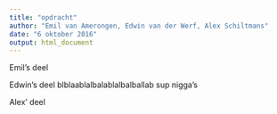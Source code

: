 ```yaml
---
title: "opdracht"
author: "Emil van Amerongen, Edwin van der Werf, Alex Schiltmans"
date: "6 oktober 2016"
output: html_document
---
```



Emil's deel
















Edwin's deel blblaablalbalablalbalballab
sup nigga's 










Alex' deel